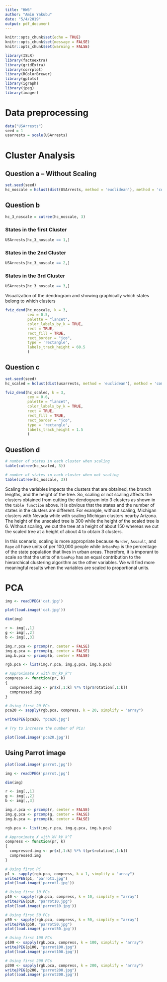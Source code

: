 ```yaml
---
title: "HW6"
author: "Amin Yakubu"
date: "5/4/2019"
output: pdf_document
---
```


```r
knitr::opts_chunk$set(echo = TRUE)
knitr::opts_chunk$set(message = FALSE)
knitr::opts_chunk$set(warning = FALSE)
```

```r
library(ISLR)
library(factoextra) 
library(gridExtra)
library(corrplot)
library(RColorBrewer) 
library(gplots) 
library(igraph)
library(jpeg)
library(imager)
```

# Data preprocessing

```r
data("USArrests")
seed = 1
usarrests = scale(USArrests)
```

# Cluster Analysis

## Question a -- Without Scaling

```r
set.seed(seed)
hc_noscale = hclust(dist(USArrests, method = 'euclidean'), method = 'complete')
```

## Question b
```r
hc_3_noscale = cutree(hc_noscale, 3) 
```

### States in the first Cluster
```r
USArrests[hc_3_noscale == 1,]
```

### States in the 2nd Cluster
```r
USArrests[hc_3_noscale == 2,]
```

### States in the 3rd Cluster

```r
USArrests[hc_3_noscale == 3,]
```

Visualization of the dendrogram and showing graphically which states belong to which clusters

```r
fviz_dend(hc_noscale, k = 3,
          cex = 0.5,  
          palette = "lancet", 
          color_labels_by_k = TRUE, 
          rect = TRUE, 
          rect_fill = TRUE, 
          rect_border = "jco", 
          type = 'rectangle',
          labels_track_height = 60.5
          )
```

## Question c

```r
set.seed(seed)
hc_scaled = hclust(dist(usarrests, method = 'euclidean'), method = 'complete')
```

```r
fviz_dend(hc_scaled, k = 3,
          cex = 0.6,  
          palette = "lancet", 
          color_labels_by_k = TRUE, 
          rect = TRUE, 
          rect_fill = TRUE, 
          rect_border = "jco", 
          type = 'rectangle',
          labels_track_height = 1.5
          )
```


## Question d

```r
# number of states in each cluster when scaling
table(cutree(hc_scaled, 3))

# number of states in each cluster when not scaling
table(cutree(hc_noscale, 3))
```

Scaling the variables impacts the clusters that are obtained, the branch lengths, and the height of the tree. So, scaling or not scaling affects the clusters obtained from cutting the dendogram into 3 clusters as shown in the `table function` above. It is obvious that the states and the number of states in the clusters are different. For example, without scaling, Michigan clusters with Nevada while with scaling Michigan clusters nearby Arizona. The height of the unscaled tree is 300 while the height of the scaled tree is 6.  Without scaling, we cut the tree at a height of about 150 whereas we cut the scaled tree at a height of about 4 to obtain 3 clusters.

In this scenario, scaling is more appropriate because `Murder`, `Assault`, and `Rape` all have units of per 100,000 people while `UrbanPop` is the percentage of the state population that lives in urban areas.  Therefore, it is imporant to scale so that the units of `UrbanPop` has an equal contribution to the hierarchical clustering algorithm as the other variables. We will find more meaningful results when the variables are scaled to proportional units.

# PCA

```r
img <- readJPEG('cat.jpg')

plot(load.image('cat.jpg'))

dim(img)

r <- img[,,1]
g <- img[,,2]
b <- img[,,3]

img.r.pca <- prcomp(r, center = FALSE)
img.g.pca <- prcomp(g, center = FALSE)
img.b.pca <- prcomp(b, center = FALSE)

rgb.pca <- list(img.r.pca, img.g.pca, img.b.pca)

# Approximate X with XV_kV_k^T
compress <- function(pr, k)
{
  compressed.img <- pr$x[,1:k] %*% t(pr$rotation[,1:k])
  compressed.img
}

# Using first 20 PCs
pca20 <- sapply(rgb.pca, compress, k = 20, simplify = "array")

writeJPEG(pca20, "pca20.jpg")

# Try to increase the number of PCs!

plot(load.image('pca20.jpg'))
```

## Using Parrot image

```r
plot(load.image('parrot.jpg'))

img <- readJPEG('parrot.jpg')

dim(img)

r <- img[,,1]
g <- img[,,2]
b <- img[,,3]

img.r.pca <- prcomp(r, center = FALSE)
img.g.pca <- prcomp(g, center = FALSE)
img.b.pca <- prcomp(b, center = FALSE)

rgb.pca <- list(img.r.pca, img.g.pca, img.b.pca)

# Approximate X with XV_kV_k^T
compress <- function(pr, k)
{
  compressed.img <- pr$x[,1:k] %*% t(pr$rotation[,1:k])
  compressed.img
}

# Using first PC
p1 <- sapply(rgb.pca, compress, k = 1, simplify = "array")
writeJPEG(p1, "parrot1.jpg")
plot(load.image('parrot1.jpg'))

# Using first 10 PCs
p10 <- sapply(rgb.pca, compress, k = 10, simplify = "array")
writeJPEG(p10, "parrot10.jpg")
plot(load.image('parrot10.jpg'))

# Using first 50 PCs
p50 <- sapply(rgb.pca, compress, k = 50, simplify = "array")
writeJPEG(p50, "parrot50.jpg")
plot(load.image('parrot50.jpg')) 

# Using first 100 PCs
p100 <- sapply(rgb.pca, compress, k = 100, simplify = "array")
writeJPEG(p100, "parrot100.jpg")
plot(load.image('parrot100.jpg')) 

# Using first 200 PCs
p200 <- sapply(rgb.pca, compress, k = 200, simplify = "array")
writeJPEG(p200, "parrot200.jpg")
plot(load.image('parrot200.jpg')) 
```
